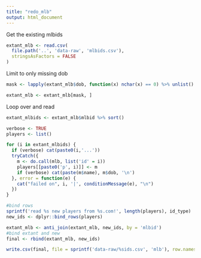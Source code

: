```yaml
---
title: "redo_mlb"
output: html_document
---
```


Get the existing mlbids

```r

extant_mlb <- read.csv(
  file.path('..', 'data-raw', 'mlbids.csv'),
  stringsAsFactors = FALSE
)

```

Limit to only missing dob
```r

mask <- lapply(extant_mlb$dob, function(x) nchar(x) == 0) %>% unlist()

extant_mlb <- extant_mlb[mask, ]
```

Loop over and read

```r
extant_mlbids <- extant_mlb$mlbid %>% sort()

verbose <- TRUE
players <- list()

for (i in extant_mlbids) {
  if (verbose) cat(paste0(i,'...'))
  tryCatch({
    m <- do.call(mlb, list('id' = i))
    players[[paste0('p', i)]] <- m
    if (verbose) cat(paste(m$name), m$dob, '\n')
  }, error = function(e) {
    cat("failed on", i, '|', conditionMessage(e), "\n")
  })
}

#bind rows
sprintf('read %s new players from %s.com!', length(players), id_type)
new_ids <- dplyr::bind_rows(players)

extant_mlb <- anti_join(extant_mlb, new_ids, by = 'mlbid')
#bind extant and new
final <- rbind(extant_mlb, new_ids)

write.csv(final, file = sprintf('data-raw/%sids.csv', 'mlb'), row.names = FALSE)


```
